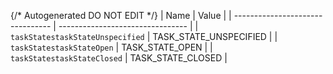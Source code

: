 {/* Autogenerated DO NOT EDIT  */}
| Name                             | Value                            |
| -------------------------------- | -------------------------------- |
| `taskStatestaskStateUnspecified` | TASK_STATE_UNSPECIFIED           |
| `taskStatestaskStateOpen`        | TASK_STATE_OPEN                  |
| `taskStatestaskStateClosed`      | TASK_STATE_CLOSED                |